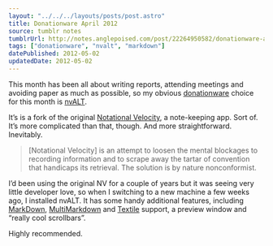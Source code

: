 ```yaml
---
layout: "../../../layouts/posts/post.astro"
title: Donationware April 2012
source: tumblr notes
tumblrUrl: http://notes.anglepoised.com/post/22264950582/donationware-april-2012
tags: ["donationware", "nvalt", "markdown"]
datePublished: 2012-05-02
updatedDate: 2012-05-02
---
```


This month has been all about writing reports, attending meetings and avoiding paper as much as possible, so my obvious [donationware](/notes/donationware/) choice for this month is [nvALT](http://brettterpstra.com/project/nvalt/).

It’s is a fork of the original [Notational Velocity](http://notational.net/), a note-keeping app. Sort of. It’s more complicated than that, though. And more straightforward. Inevitably.

> [Notational Velocity] is an attempt to loosen the mental blockages to recording information and to scrape away the tartar of convention that handicaps its retrieval. The solution is by nature nonconformist.

I’d been using the original NV for a couple of years but it was seeing very little developer love, so when I switching to a new machine a few weeks ago, I installed nvALT. It has some handy additional features, including [MarkDown](http://daringfireball.net/projects/markdown/), [MultiMarkdown](http://fletcherpenney.net/multimarkdown/) and [Textile](http://www.textism.com/tools/textile/) support, a preview window and “really cool scrollbars”.

Highly recommended.
